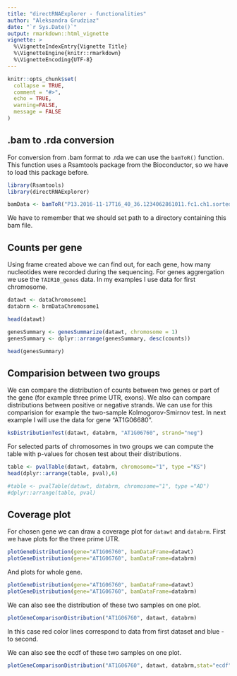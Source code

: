 ```yaml
---
title: "directRNAExplorer - functionalities"
author: "Aleksandra Grudziaz"
date: "`r Sys.Date()`"
output: rmarkdown::html_vignette
vignette: >
  %\VignetteIndexEntry{Vignette Title}
  %\VignetteEngine{knitr::rmarkdown}
  %\VignetteEncoding{UTF-8}
---
```


```r
knitr::opts_chunk$set(
  collapse = TRUE,
  comment = "#>",
  echo = TRUE, 
  warning=FALSE, 
  message = FALSE
)
```

## .bam to .rda conversion

For conversion from .bam format to .rda we can use the `bamToR()` function. This function uses a Rsamtools package from the Bioconductor, so we have to load this package before.

```r
library(Rsamtools)
library(directRNAExplorer)
```
```r
bamData <- bamToR("P13.2016-11-17T16_40_36.1234062861011.fc1.ch1.sorted.bam")
```

We have to remember that we should set path to a directory containing this bam file.

## Counts per gene

Using frame created above we can find out, for each gene, how many nucleotides were recorded during the sequencing. For genes aggrergation we use the `TAIR10_genes` data. In my examples I use data for first chromosome.

```r
datawt <- dataChromosome1
databrm <- brmDataChromosome1
```
```r
head(datawt)
```

```r
genesSummary <- genesSummarize(datawt, chromosome = 1)
genesSummary <- dplyr::arrange(genesSummary, desc(counts))

head(genesSummary)
```


## Comparision between two groups

We can compare the distribution of counts between two genes or part of the gene (for example three prime UTR, exons). We also can compare distributions between positive or negative strands. We can use for this comparision for example the two-sample Kolmogorov-Smirnov test.
In next example I will use the data for gene "AT1G06680".

```r
ksDistributionTest(datawt, databrm, "AT1G06760", strand="neg")
```


For selected parts of chromosomes in two groups we can compute the table with p-values for chosen test about their distributions.

```r
table <- pvalTable(datawt, databrm, chromosome="1", type ="KS")
head(dplyr::arrange(table, pval),6)
```
```r
#table <- pvalTable(datawt, databrm, chromosome="1", type ="AD")
#dplyr::arrange(table, pval)
```
## Coverage plot

For chosen gene we can draw a coverage plot for `datawt` and `databrm`.
First we have plots for the three prime UTR.
```r
plotGeneDistribution(gene="AT1G06760", bamDataFrame=datawt)
plotGeneDistribution(gene="AT1G06760", bamDataFrame=databrm)
```

And plots for whole gene.
```r
plotGeneDistribution(gene="AT1G06760", bamDataFrame=datawt)
plotGeneDistribution(gene="AT1G06760", bamDataFrame=databrm)

```


We can also see the distribution of these two samples on one plot.

```r
plotGeneComparisonDistribution("AT1G06760", datawt, databrm)

```



In this case red color lines correspond to data from first dataset and blue - to second. 



We can also see the ecdf of these two samples on one plot.

```r
plotGeneComparisonDistribution("AT1G06760", datawt, databrm,stat="ecdf")

```


